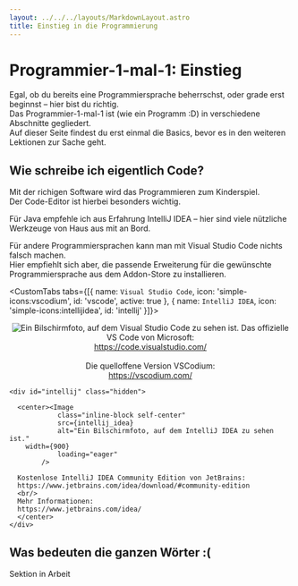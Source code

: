 ```yaml
---
layout: ../../../layouts/MarkdownLayout.astro
title: Einstieg in die Programmierung
---
```



# Programmier-1-mal-1: Einstieg

Egal, ob du bereits eine Programmiersprache beherrschst, oder grade erst beginnst – hier bist du richtig.  
Das Programmier-1-mal-1 ist (wie ein Programm :D) in verschiedene Abschnitte gegliedert.  
Auf dieser Seite findest du erst einmal die Basics, bevor es in den weiteren Lektionen zur Sache geht.  

## Wie schreibe ich eigentlich Code?
Mit der richigen Software wird das Programmieren zum Kinderspiel.  
Der Code-Editor ist hierbei besonders wichtig.  

Für Java empfehle ich aus Erfahrung IntelliJ IDEA – hier sind viele nützliche Werkzeuge von Haus aus mit an Bord.  

Für andere Programmiersprachen kann man mit Visual Studio Code nichts falsch machen.  
Hier empfiehlt sich aber, die passende Erweiterung für die gewünschte Programmiersprache aus dem Addon-Store zu installieren.

<CustomTabs tabs={[{
    name: `Visual Studio Code`,
    icon: 'simple-icons:vscodium',
    id: 'vscode',
    active: true
}, {
    name: `IntelliJ IDEA`,
    icon: 'simple-icons:intellijidea',
    id: 'intellij'
}]}>
    <div id="vscode" data-active="true">
    <center>
      <Image
				class="inline-block self-center"
				src={vscodium}
				alt="Ein Bilschirmfoto, auf dem Visual Studio Code zu sehen ist."
        width={900}
				loading="eager"
			/>
    Das offizielle VS Code von Microsoft:  
    https://code.visualstudio.com/  
    <br/>
    Die quelloffene Version VSCodium:  
    https://vscodium.com/  
    </center>
    </div>

    <div id="intellij" class="hidden">
      
      <center><Image
				class="inline-block self-center"
				src={intellij_idea}
				alt="Ein Bilschirmfoto, auf dem IntelliJ IDEA zu sehen ist."
        width={900}
				loading="eager"
			/>
      
      Kostenlose IntelliJ IDEA Community Edition von JetBrains:  
      https://www.jetbrains.com/idea/download/#community-edition
      <br/>
      Mehr Informationen:  
      https://www.jetbrains.com/idea/
      </center>
    </div>
</CustomTabs>

## Was bedeuten die ganzen Wörter :(
Sektion in Arbeit
